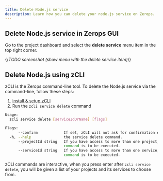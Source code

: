 ```yaml
---
title: Delete Node.js service
description: Learn how you can delete your node.js service on Zerops.
---
```


## Delete Node.js service in Zerops GUI

Go to the project dashboard and select the **delete service** menu item in the top right corner.

{/*TODO screenshot (show menu with the delete service item)*/}

## Delete Node.js using zCLI

zCLI is the Zerops command-line tool. To delete the Node.js service via the command-line, follow these steps:

1. [Install & setup zCLI](/references/cli)
2. Run the `zcli service delete` command

```sh
Usage:
  zcli service delete [serviceIdOrName] [flags]

Flags:
      --confirm            If set, zCLI will not ask for confirmation of destructive operations.
  -h, --help               the service delete command.
      --projectId string   If you have access to more than one project, you must specify the project ID for which the
                           command is to be executed.
      --serviceId string   If you have access to more than one service, you must specify the service ID for which the
                           command is to be executed.
```

zCLI commands are interactive, when you press enter after `zcli service delete`, you will be given a list of your projects and its services to choose from.
